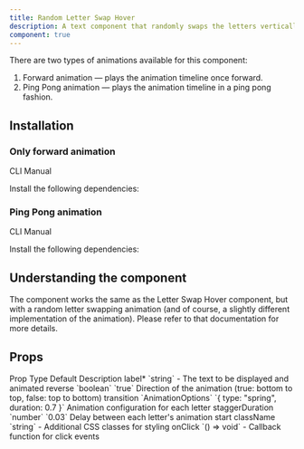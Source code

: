 ```yaml
---
title: Random Letter Swap Hover
description: A text component that randomly swaps the letters vertically on hover.
component: true
---
```


<ComponentPreview name="random-letter-swap-demo" />

There are two types of animations available for this component:

1. Forward animation — plays the animation timeline once forward.
2. Ping Pong animation — plays the animation timeline in a ping pong fashion.

## Installation

### Only forward animation

<Tabs defaultValue="cli">

<TabsList>
  <TabsTrigger value="cli">CLI</TabsTrigger>
  <TabsTrigger value="manual">Manual</TabsTrigger>
</TabsList>
<TabsContent value="cli">

<InstallTabs command="shadcn@latest add &quot;https://fancycomponents.dev/r/random-letter-swap-forward-anim.json&quot;" npx />

</TabsContent>
<TabsContent value="manual">

<Steps>

<Step>Install the following dependencies:</Step>

<InstallTabs command="lodash" />

</Steps>

<ComponentSource name="random-letter-swap-forward-anim" />

</TabsContent>
</Tabs>

### Ping Pong animation

<Tabs defaultValue="cli">

<TabsList>
  <TabsTrigger value="cli">CLI</TabsTrigger>
  <TabsTrigger value="manual">Manual</TabsTrigger>
</TabsList>
<TabsContent value="cli">

<InstallTabs command="shadcn@latest add &quot;https://fancycomponents.dev/r/random-letter-swap-pingpong-anim.json&quot;" npx />

</TabsContent>
<TabsContent value="manual">

<Steps>

<Step>Install the following dependencies:</Step>

<InstallTabs command="lodash" />

</Steps>

<ComponentSource name="random-letter-swap-pingpong-anim" />

</TabsContent>
</Tabs>

## Understanding the component

The component works the same as the <Link href="/docs/components/text/letter-swap">Letter Swap Hover</Link> component, but with a random letter swapping animation (and of course, a slightly different implementation of the animation). Please refer to that documentation for more details.

## Props

<Table>
  <TableHeader>
    <TableRow>
      <TableHead>Prop</TableHead>
      <TableHead>Type</TableHead>
      <TableHead>Default</TableHead>
      <TableHead>Description</TableHead>
    </TableRow>
  </TableHeader>
  <TableBody>
    <TableRow>
      <TableCell>label<span className="text-red-500">*</span></TableCell>
      <TableCell>`string`</TableCell>
      <TableCell>-</TableCell>
      <TableCell>The text to be displayed and animated</TableCell>
    </TableRow>
    <TableRow>
      <TableCell>reverse</TableCell>
      <TableCell>`boolean`</TableCell>
      <TableCell>`true`</TableCell>
      <TableCell>Direction of the animation (true: bottom to top, false: top to bottom)</TableCell>
    </TableRow>
    <TableRow>
      <TableCell>transition</TableCell>
      <TableCell>`AnimationOptions`</TableCell>
      <TableCell>`{ type: "spring", duration: 0.7 }`</TableCell>
      <TableCell>Animation configuration for each letter</TableCell>
    </TableRow>
    <TableRow>
      <TableCell>staggerDuration</TableCell>
      <TableCell>`number`</TableCell>
      <TableCell>`0.03`</TableCell>
      <TableCell>Delay between each letter's animation start</TableCell>
    </TableRow>
    <TableRow>
      <TableCell>className</TableCell>
      <TableCell>`string`</TableCell>
      <TableCell>-</TableCell>
      <TableCell>Additional CSS classes for styling</TableCell>
    </TableRow>
    <TableRow>
      <TableCell>onClick</TableCell>
      <TableCell>`() => void`</TableCell>
      <TableCell>-</TableCell>
      <TableCell>Callback function for click events</TableCell>
    </TableRow>
  </TableBody>
</Table>
